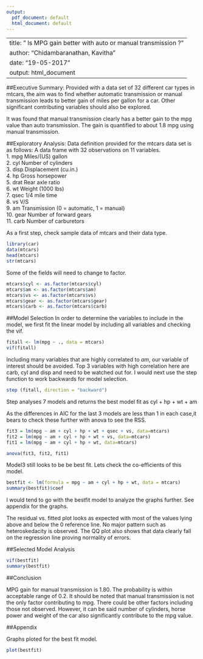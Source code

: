 ---
output:
  pdf_document: default
  html_document: default
---
---
title: " Is MPG gain better with auto or manual transmission ?"
author: "Chidambaranathan, Kavitha"
date: "19-05-2017"
output: html_document
---

##Executive Summary:
Provided with a data set of 32 different car types in mtcars, the aim was to find whether automatic transmission or manual transmission leads to better gain of miles per gallon for a car. Other significant contributing variables should also be explored.

It was found that manual transmission clearly has a better gain to the mpg value than auto transmission. The gain is quantified to about 1.8 mpg using manual transmission.

##Exploratory Analysis:
Data definition provided for the mtcars data set is as follows:
A data frame with 32 observations on 11 variables.  
1.	mpg	Miles/(US) gallon  
2.	cyl	Number of cylinders  
3.	disp	Displacement (cu.in.)  
4.	hp	Gross horsepower  
5.	drat	Rear axle ratio  
6.	wt	Weight (1000 lbs)  
7.	qsec	1/4 mile time  
8.	vs	V/S  
9.	am	Transmission (0 = automatic, 1 = manual)  
10.	gear	Number of forward gears  
11.	carb	Number of carburetors  

As a first step, check sample data of mtcars and their data type.
```{r exploratory, echo = TRUE}
library(car)
data(mtcars)
head(mtcars)
str(mtcars)
```
Some of the fields will need to change to factor.
```{r dataprep }
mtcars$cyl <- as.factor(mtcars$cyl)
mtcars$am <- as.factor(mtcars$am)
mtcars$vs <- as.factor(mtcars$vs)
mtcars$gear <- as.factor(mtcars$gear)
mtcars$carb <- as.factor(mtcars$carb)
```
##Model Selection
In order to determine the variables to include in the model, we first fit the linear model by including all variables and checking the vif.
```{r fit model }
fitall <- lm(mpg ~ ., data = mtcars)
vif(fitall)
```
Including many variables that are highly correlated to *am*, our variable of interest should be avoided. Top 3 variables with high correlation here are carb, cyl and disp  and need to be watched out for.
I would next use the step function to work backwards for model selection.
```{r fit options }
step (fitall, direction = "backward")
```
Step analyses 7 models and returns the best model fit as cyl + hp + wt + am
 
As the differences in AIC for the last 3 models are less than 1 in each case,it bears to check these further with anova to see the RSS.

```{r model analysis}
fit3 = lm(mpg ~ am + cyl + hp + wt + qsec + vs, data=mtcars)
fit2 = lm(mpg ~ am + cyl + hp + wt + vs, data=mtcars)
fit1 = lm(mpg ~ am + cyl + hp + wt, data=mtcars)
```
```{r anova model }
anova(fit3, fit2, fit1)

```
Model3 still looks to be be best fit. Lets check the co-efficients of this model.

```{r bestfit }
bestfit <- lm(formula = mpg ~ am + cyl + hp + wt, data = mtcars)
summary(bestfit)$coef


```
I would tend to go with the bestfit model to analyze the graphs further. See appendix for the graphs. 

The residual vs. fitted plot looks as expected with most of the values lying above and below the 0 reference line.  No major pattern such as heteroskedacity is observed. 
The QQ plot also shows that data clearly fall on the regression line proving normality of errors. 

##Selected Model Analysis

```{r vif of bestfit }
vif(bestfit)
summary(bestfit)
```
##Conclusion

MPG gain for manual transmission is 1.80. The probability is within acceptable range of 0.2. It should be noted that manual transmission is not the only factor contributing to mpg. There could be other factors including those not observed. However, it can be said number of cylinders, horse power and weight of the car also significantly contribute to the mpg value. 

##Appendix

Graphs ploted for the best fit model.
```{r plot graphs}
plot(bestfit)
```

